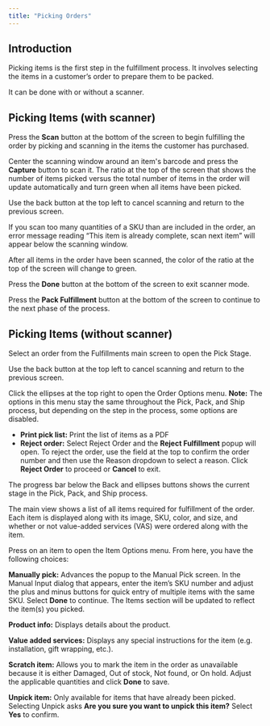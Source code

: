 ```yaml
---
title: "Picking Orders"
---
```


## Introduction

Picking items is the first step in the fulfillment process. It involves selecting the items in a customer’s order to prepare them to be packed.

It can be done with or without a scanner.

## Picking Items (with scanner)

Press the **Scan** button at the bottom of the screen to begin fulfilling the order by picking and scanning in the items the customer has purchased. 

Center the scanning window around an item's barcode and press the **Capture** button to scan it. The ratio at the top of the screen that shows the number of items picked versus the total number of items in the order will update automatically and turn green when all items have been picked.

Use the back button at the top left to cancel scanning and return to the previous screen. 

If you scan too many quantities of a SKU than are included in the order, an error message reading “This item is already complete, scan next item” will appear below the scanning window. 

After all items in the order have been scanned, the color of the ratio at the top of the screen will change to green. 

Press the **Done** button at the bottom of the screen to exit scanner mode. 

Press the **Pack Fulfillment** button at the bottom of the screen to continue to the next phase of the process.

## Picking Items (without scanner)

Select an order from the Fulfillments main screen to open the Pick Stage. 

Use the back button at the top left to cancel scanning and return to the previous screen. 

Click the ellipses at the top right to open the Order Options menu. **Note:** The options in this menu stay the same throughout the Pick, Pack, and Ship process, but depending on the step in the process, some options are disabled. 

* **Print pick list:** Print the list of items as a PDF
* **Reject order:** Select Reject Order and the **Reject Fulfillment** popup will open. To reject the order, use the field at the top to confirm the order number and then use the Reason dropdown to select a reason. Click **Reject Order** to proceed or **Cancel** to exit.

The progress bar below the Back and ellipses buttons shows the current stage in the Pick, Pack, and Ship process. 

The main view shows a list of all items required for fulfillment of the order. Each item is displayed along with its image, SKU, color, and size, and whether or not value-added services (VAS) were ordered along with the item. 

Press on an item to open the Item Options menu. From here, you have the following choices:

**Manually pick:** Advances the popup to the Manual Pick screen. In the Manual Input dialog that appears, enter the item’s SKU number and adjust the plus and minus buttons for quick entry of multiple items with the same SKU. Select **Done** to continue. The Items section will be updated to reflect the item(s) you picked. 

**Product info:** Displays details about the product.

**Value added services:** Displays any special instructions for the item (e.g. installation, gift wrapping, etc.).

**Scratch item:** Allows you to mark the item in the order as unavailable because it is either Damaged, Out of stock, Not found, or On hold. Adjust the applicable quantities and click **Done** to save.

**Unpick item:** Only available for items that have already been picked. Selecting Unpick asks **Are you sure you want to unpick this item?** Select **Yes** to confirm.